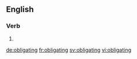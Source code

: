 ==English==

===Verb===
{{head|en}}

# {{present participle of|obligate}}

[[de:obligating]]
[[fr:obligating]]
[[sv:obligating]]
[[vi:obligating]]